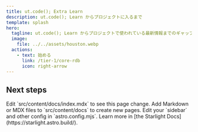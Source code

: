 ```yaml
---
title: ut.code(); Extra Learn
description: ut.code(); Learn からプロジェクトに入るまで
template: splash
hero:
  tagline: ut.code(); Learn からプロジェクトで使われている最新情報までのギャップを埋める
  image:
    file: ../../assets/houston.webp
  actions:
    - text: 始める
      link: /tier-1/core-rdb
      icon: right-arrow
---
```



## Next steps

<CardGrid stagger>
	<Card title="Update content" icon="pencil">
		Edit `src/content/docs/index.mdx` to see this page change.
	</Card>
	<Card title="Add new content" icon="add-document">
		Add Markdown or MDX files to `src/content/docs` to create new pages.
	</Card>
	<Card title="Configure your site" icon="setting">
		Edit your `sidebar` and other config in `astro.config.mjs`.
	</Card>
	<Card title="Read the docs" icon="open-book">
		Learn more in [the Starlight Docs](https://starlight.astro.build/).
	</Card>
</CardGrid>
